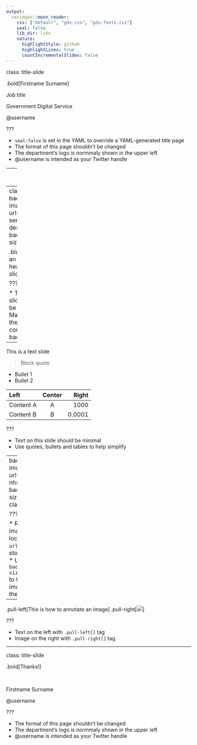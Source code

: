 ```yaml
---
output:
  xaringan::moon_reader:
    css: ["default", "gds.css", "gds-fonts.css"]
    seal: false
    lib_dir: libs
    nature:
      highlightStyle: github
      highlightLines: true
      countIncrementalSlides: false
---
```

class: title-slide

.bold[Firstname Surname]

Job title

Government Digital Service

@username

???

* `seal:false` is set in the YAML to override a YAML-generated title page
* The format of this page shouldn't be changed
* The department's logo is normmaly shown in the upper left
* @username is intended as your Twitter handle

---
class: inverse

This is a heading slide

???

* Text on this slide should be minimal
* There's no background image

---
class: inverse
background-image: url("img/gds-service-design.jpg")
background-size: cover

.black[This is an image heading slide]

???

* Text on this slide should be minimal
* Make sure the text contrasts the background

---

This is a text slide

> Block quote

* Bullet 1
* Bullet 2

| Left       | Center     | Right      |
| :--------- | :--------: | ---------: |
| Content A  | A          | 1000       |
| Content B  | B          | 0.0001    |

???

* Text on this slide should be minimal
* Use quotes, bullets and tables to help simplify

---
background-image: url("img/gds-nhs.jpg")
background-size: cover
class: inverse

???

* Refer to an image location with `url()` even if stored locally
* Use `background-size: cover` to fit the image within the slide

---

.pull-left[This is how to annotate an image]
.pull-right[![](img/gds-blog-bold.jpg)]

???

* Text on the left with `.pull-left[]` tag
* Image on the right with `.pull-right[]` tag

---
class: title-slide

.bold[Thanks!]

<br>

Firstname Surname

@username

???

* The format of this page shouldn't be changed
* The department's logo is normmaly shown in the upper left
* @username is intended as your Twitter handle